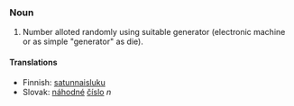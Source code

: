 ===Noun===
#Number alloted randomly using suitable generator (electronic machine or as simple "generator" as die).

====Translations====
*Finnish: [[satunnaisluku]]
*Slovak: [[náhodný|náhodné]] [[číslo]] ''n''